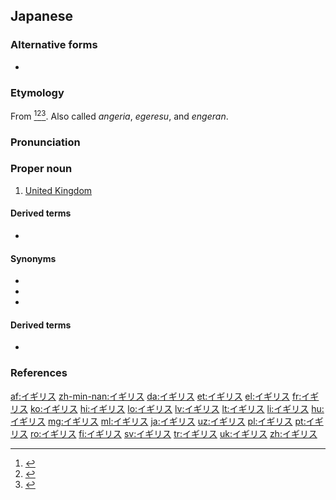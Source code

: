 ==Japanese==
{{wikipedia|lang=ja}}
===Alternative forms===
*{{ja-l|英吉利}} {{qualifier|Ateji, rare}}

===Etymology===
From {{etyl|pt|ja|sort=いぎりす}} {{m|pt|inglês||[[English]]}}<ref>{{R:Kokugo Dai Jiten}}</ref><ref>{{R:Kojien}}</ref><ref>{{R:Daijirin}}</ref>. Also called ''angeria'', ''egeresu'', and ''engeran''.

===Pronunciation===
{{ja-pron|sort=いぎりす}}

===Proper noun===
{{ja-pos|proper|hidx=いぎりす}}

#[[United Kingdom]]

====Derived terms====
*{{ja-r|イギリス人|イギリスじん}}

====Synonyms====
*{{ja-r|英国|えいこく}}
*{{ja-r|連合王国|れんごうおうこく|gloss=[[United Kingdom]]}}
*{{ja-r|グレートブリテンおよび北アイルランド連合王国|グレート ブリテン および きたアイルランド れんごうおうこく|gloss=[[United Kingdom of Great Britain and Northern Ireland]]}}

====Derived terms====
*{{ja-r|イギリス帝国|イギリス ていこく|gloss=[[British Empire]]}}

===References===
<references/>
{{catlangcode|ja|United Kingdom|Countries of Europe|Exonyms}}
[[af:イギリス]]
[[zh-min-nan:イギリス]]
[[da:イギリス]]
[[et:イギリス]]
[[el:イギリス]]
[[fr:イギリス]]
[[ko:イギリス]]
[[hi:イギリス]]
[[lo:イギリス]]
[[lv:イギリス]]
[[lt:イギリス]]
[[li:イギリス]]
[[hu:イギリス]]
[[mg:イギリス]]
[[ml:イギリス]]
[[ja:イギリス]]
[[uz:イギリス]]
[[pl:イギリス]]
[[pt:イギリス]]
[[ro:イギリス]]
[[fi:イギリス]]
[[sv:イギリス]]
[[tr:イギリス]]
[[uk:イギリス]]
[[zh:イギリス]]